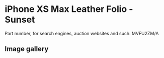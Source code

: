 
# iPhone XS Max Leather Folio - Sunset

Part number, for search engines, auction websites and such: MVFU2ZM/A

## Image gallery

<div style={{ width: '100%', maxWidth: '768px' }}>
<GalleryComponent
    images={[
      {
        original: "/everysource/MVFU2.webp",
        thumbnail: "/everypreview/MVFU2.webp",
      },
      {
        original: "/everysource/MVFU2_AV1_GOLD.webp",
        thumbnail: "/everypreview/MVFU2_AV1_GOLD.webp",
      },
      {
        original: "/everysource/MVFU2_AV1_SILVER.webp",
        thumbnail: "/everypreview/MVFU2_AV1_SILVER.webp",
      },
      {
        original: "/everysource/MVFU2_AV1_SPACE_GRAY.webp",
        thumbnail: "/everypreview/MVFU2_AV1_SPACE_GRAY.webp",
      },
      {
        original: "/everysource/MVFU2_AV2.webp",
        thumbnail: "/everypreview/MVFU2_AV2.webp",
      }
    ]}
  />
</div>